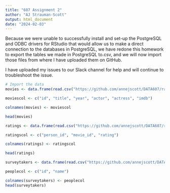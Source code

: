 ```yaml
---
title: "607 Assignment 2"
author: "AJ Strauman-Scott"
output: html_document
date: "2024-02-03"
---
```

Because we were unable to successfully install and set-up the PostgreSQL and ODBC drivers for RStudio that would allow us to make a direct connection to the databases in PostgreSQL, we have redone this homework to export the tables we made in PostgreSQL to.csv, and we will now import those files from where I have uploaded them on GitHub.

I have uploaded my issues to our Slack channel for help and will continue to troubleshoot the issue.


```r
# Import the data
movies <- data.frame(read.csv("https://github.com/annejscott/DATA607/raw/main/607_assignment_2/exported_from_sql/wk2assignments.movies.csv", header = FALSE, sep = ","))

moviescol <- c("id", "title", "year", "actor", "actress", "imdb")

colnames(movies) <- moviescol

head(movies)
```

```r
ratings <- data.frame(read.csv("https://github.com/annejscott/DATA607/raw/main/607_assignment_2/exported_from_sql/wk2assignments.ratings.csv", header = FALSE, sep = ","))

ratingscol <- c("person_id", "movie_id", "rating")

colnames(ratings) <- ratingscol

head(ratings)
```

```r
surveytakers <- data.frame(read.csv("https://github.com/annejscott/DATA607/raw/main/607_assignment_2/exported_from_sql/wk2assignments.surveytakers.csv", header = FALSE, sep = ","))

peoplecol <- c("id", "name")

colnames(surveytakers) <- peoplecol
head(surveytakers)
```